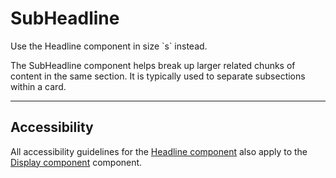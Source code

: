 
<Meta of={Stories} />

# SubHeadline

<Status variant="deprecated">
Use the Headline component in size `s` instead.
</Status>

The SubHeadline component helps break up larger related chunks of content in the same section. It is typically used to separate subsections within a card.

<Story of={Stories.Base} inline={false} />
<Props />

---

## Accessibility

All accessibility guidelines for the [Headline component](Typography/Headline) also apply to the [Display component](Typography/Display) component.

